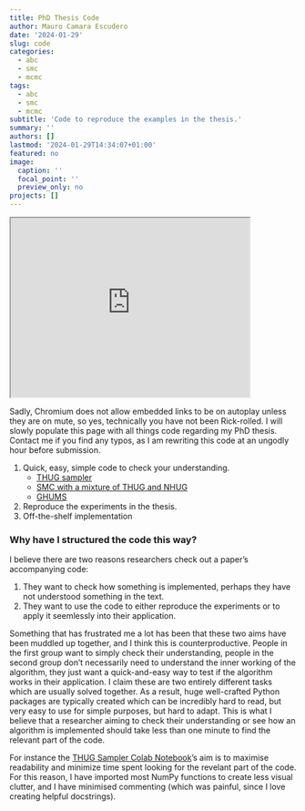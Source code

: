```yaml
---
title: PhD Thesis Code
author: Mauro Camara Escudero
date: '2024-01-29'
slug: code
categories:
  - abc
  - smc
  - mcmc
tags:
  - abc
  - smc
  - mcmc
subtitle: 'Code to reproduce the examples in the thesis.'
summary: ''
authors: []
lastmod: '2024-01-29T14:34:07+01:00'
featured: no
image:
  caption: ''
  focal_point: ''
  preview_only: no
projects: []
---
```


<iframe width="420" height="315"
src="https://www.youtube.com/embed/dQw4w9WgXcQ?autoplay=1&mute=1">
</iframe>

Sadly, Chromium does not allow embedded links to be on autoplay unless they are on mute, so yes, technically you have not been Rick-rolled. I will slowly populate this page with all things code regarding my PhD thesis. Contact me if you find any typos, as I am rewriting this code at an ungodly hour before submission.

1. Quick, easy, simple code to check your understanding.
    - [THUG sampler](https://colab.research.google.com/drive/1x8_sjd5zMat6ECRdX_PaiDREUzbTG1uG?usp=sharing)
    - [SMC with a mixture of THUG and NHUG](https://colab.research.google.com/drive/15cW5SylXrvni1Es-l2BTRh396VXrRKIB?usp=sharing)
    - [GHUMS](https://colab.research.google.com/drive/1Jxr_H0C7Ja_PYBbHlxELI_vq4sOt_zCZ?usp=sharing)
2. Reproduce the experiments in the thesis.
3. Off-the-shelf implementation

### Why have I structured the code this way?
I believe there are two reasons researchers check out a paper's accompanying code:

1. They want to check how something is implemented, perhaps they have not understood something in the text.
2. They want to use the code to either reproduce the experiments or to apply it seemlessly into their application.

Something that has frustrated me a lot has been that these two aims have been muddled up together, and I think this is counterproductive. People in the first group want to simply check their understanding, people in the second group don't necessarily need to understand the inner working of the algorithm, they just want a quick-and-easy way to test if the algorithm works in their application. I claim these are two entirely different tasks which are usually solved together. As a result, huge well-crafted Python packages are typically created which can be incredibly hard to read, but very easy to use for simple purposes, but hard to adapt. This is what I believe that a researcher aiming to check their understanding or see how an algorithm is implemented should take less than one minute to find the relevant part of the code.

For instance the [THUG Sampler Colab Notebook](https://colab.research.google.com/drive/1x8_sjd5zMat6ECRdX_PaiDREUzbTG1uG?usp=sharing)'s aim is to maximise readability and minimize time spent looking for the revelant part of the code. For this reason, I have imported most NumPy functions to create less visual clutter, and I have minimised commenting (which was painful, since I love creating helpful docstrings).




